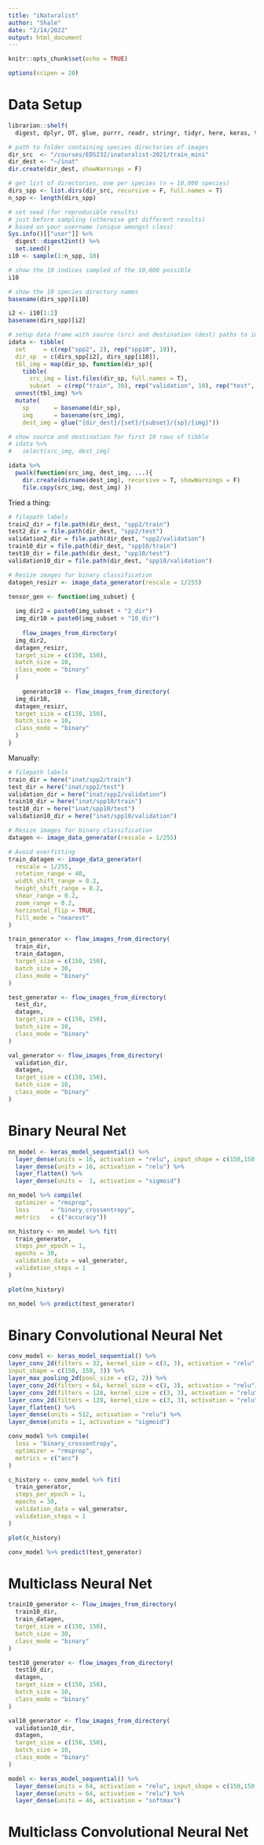 ```yaml
---
title: "iNaturalist"
author: "Shale"
date: "2/14/2022"
output: html_document
---
```


```r
knitr::opts_chunk$set(echo = TRUE)

options(scipen = 20)
```

# Data Setup

```r
librarian::shelf(
  digest, dplyr, DT, glue, purrr, readr, stringr, tidyr, here, keras, tensorflow, reticulate)

# path to folder containing species directories of images
dir_src  <- "/courses/EDS232/inaturalist-2021/train_mini"
dir_dest <- "~/inat"
dir.create(dir_dest, showWarnings = F)

# get list of directories, one per species (n = 10,000 species)
dirs_spp <- list.dirs(dir_src, recursive = F, full.names = T)
n_spp <- length(dirs_spp)

# set seed (for reproducible results) 
# just before sampling (otherwise get different results)
# based on your username (unique amongst class)
Sys.info()[["user"]] %>% 
  digest::digest2int() %>% 
  set.seed()
i10 <- sample(1:n_spp, 10)

# show the 10 indices sampled of the 10,000 possible 
i10

```

```r
# show the 10 species directory names
basename(dirs_spp)[i10]
```
```r
i2 <- i10[1:2]
basename(dirs_spp)[i2]
```

```r
# setup data frame with source (src) and destination (dest) paths to images
idata <- tibble(
  set     = c(rep("spp2", 2), rep("spp10", 10)),
  dir_sp  = c(dirs_spp[i2], dirs_spp[i10]),
  tbl_img = map(dir_sp, function(dir_sp){
    tibble(
      src_img = list.files(dir_sp, full.names = T),
      subset  = c(rep("train", 30), rep("validation", 10), rep("test", 10))) })) %>% 
  unnest(tbl_img) %>% 
  mutate(
    sp       = basename(dir_sp),
    img      = basename(src_img),
    dest_img = glue("{dir_dest}/{set}/{subset}/{sp}/{img}"))

# show source and destination for first 10 rows of tibble
# idata %>% 
#   select(src_img, dest_img)

idata %>% 
  pwalk(function(src_img, dest_img, ...){
    dir.create(dirname(dest_img), recursive = T, showWarnings = F)
    file.copy(src_img, dest_img) })
```

Tried a thing:

```r
# filepath labels
train2_dir = file.path(dir_dest, "spp2/train")
test2_dir = file.path(dir_dest, "spp2/test")
validation2_dir = file.path(dir_dest, "spp2/validation")
train10_dir = file.path(dir_dest, "spp10/train")
test10_dir = file.path(dir_dest, "spp10/test")
validation10_dir = file.path(dir_dest, "spp10/validation")

# Resize images for binary classification
datagen_resizr <- image_data_generator(rescale = 1/255)

tensor_gen <- function(img_subset) {
  
  img_dir2 = paste0(img_subset + "2_dir")
  img_dir10 = paste0(img_subset + "10_dir")
    
    flow_images_from_directory(
  img_dir2,
  datagen_resizr,
  target_size = c(150, 150),
  batch_size = 10,
  class_mode = "binary"
  )
    
    generator10 <- flow_images_from_directory(
  img_dir10,
  datagen_resizr,
  target_size = c(150, 150),
  batch_size = 10,
  class_mode = "binary"
  )
}
```

Manually:

```r
# filepath labels
train_dir = here("inat/spp2/train")
test_dir = here("inat/spp2/test")
validation_dir = here("inat/spp2/validation")
train10_dir = here("inat/spp10/train")
test10_dir = here("inat/spp10/test")
validation10_dir = here("inat/spp10/validation")

# Resize images for binary classification
datagen <- image_data_generator(rescale = 1/255)

# Avoid overfitting
train_datagen <- image_data_generator(
  rescale = 1/255,
  rotation_range = 40,
  width_shift_range = 0.2,
  height_shift_range = 0.2,
  shear_range = 0.2,
  zoom_range = 0.2,
  horizontal_flip = TRUE,
  fill_mode = "nearest"
)

train_generator <- flow_images_from_directory(
  train_dir,
  train_datagen,
  target_size = c(150, 150),
  batch_size = 30,
  class_mode = "binary"
)

test_generator <- flow_images_from_directory(
  test_dir,
  datagen,
  target_size = c(150, 150),
  batch_size = 10,
  class_mode = "binary"
)

val_generator <- flow_images_from_directory(
  validation_dir,
  datagen,
  target_size = c(150, 150),
  batch_size = 10,
  class_mode = "binary"
)
```

# Binary Neural Net

```r
nn_model <- keras_model_sequential() %>% 
  layer_dense(units = 16, activation = "relu", input_shape = c(150,150,3)) %>% 
  layer_dense(units = 16, activation = "relu") %>% 
  layer_flatten() %>%
  layer_dense(units =  1, activation = "sigmoid")
```

```r
nn_model %>% compile(
  optimizer = "rmsprop",
  loss      = "binary_crossentropy",
  metrics   = c("accuracy"))
```

```r
nn_history <- nn_model %>% fit(
  train_generator,
  steps_per_epoch = 1,
  epochs = 30,
  validation_data = val_generator,
  validation_steps = 1
)
```

```r
plot(nn_history)

nn_model %>% predict(test_generator)
```

# Binary Convolutional Neural Net

```r
conv_model <- keras_model_sequential() %>%
layer_conv_2d(filters = 32, kernel_size = c(3, 3), activation = "relu",
input_shape = c(150, 150, 3)) %>%
layer_max_pooling_2d(pool_size = c(2, 2)) %>%
layer_conv_2d(filters = 64, kernel_size = c(3, 3), activation = "relu") %>% layer_max_pooling_2d(pool_size = c(2, 2)) %>%
layer_conv_2d(filters = 128, kernel_size = c(3, 3), activation = "relu") %>% layer_max_pooling_2d(pool_size = c(2, 2)) %>%
layer_conv_2d(filters = 128, kernel_size = c(3, 3), activation = "relu") %>% layer_max_pooling_2d(pool_size = c(2, 2)) %>%
layer_flatten() %>%
layer_dense(units = 512, activation = "relu") %>%
layer_dense(units = 1, activation = "sigmoid")
```

```r
conv_model %>% compile(
  loss = "binary_crossentropy",
  optimizer = "rmsprop",
  metrics = c("acc")
)
```

```r
c_history <- conv_model %>% fit(
  train_generator,
  steps_per_epoch = 1,
  epochs = 30,
  validation_data = val_generator,
  validation_steps = 1
)
```

```r
plot(c_history)

conv_model %>% predict(test_generator)
```

# Multiclass Neural Net

```r
train10_generator <- flow_images_from_directory(
  train10_dir,
  train_datagen,
  target_size = c(150, 150),
  batch_size = 30,
  class_mode = "binary"
)

test10_generator <- flow_images_from_directory(
  test10_dir,
  datagen,
  target_size = c(150, 150),
  batch_size = 10,
  class_mode = "binary"
)

val10_generator <- flow_images_from_directory(
  validation10_dir,
  datagen,
  target_size = c(150, 150),
  batch_size = 10,
  class_mode = "binary"
)
```


```r
model <- keras_model_sequential() %>% 
  layer_dense(units = 64, activation = "relu", input_shape = c(150,150,3)) %>% 
  layer_dense(units = 64, activation = "relu") %>% 
  layer_dense(units = 46, activation = "softmax")
```

# Multiclass Convolutional Neural Net

```r

```
